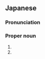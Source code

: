 ==Japanese==
{{wikipedia|lang=ja}}
{{ja-kanjitab|とよ|さき|yomi=k}}

===Pronunciation===
{{ja-pron|とよさき|y=k}}

===Proper noun===
{{ja-pos|proper|とよさき}}

# {{surname|lang=ja}}
# {{n-g|The name of several places in Japan.}}